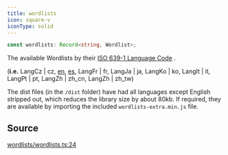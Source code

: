 ```yaml
---
title: wordlists
icon: square-v
iconType: solid
---
```


```ts
const wordlists: Record<string, Wordlist>;
```

The available Wordlists by their [ISO 639-1 Language Code](https://en.wikipedia.org/wiki/List_of_ISO_639-1_codes) .

(**i.e.** LangCz | cz, [en](/sdk/content/classes/LangEn), [es](/sdk/content/classes/LangEs), LangFr | fr, LangJa | ja,
LangKo | ko, LangIt | it, LangPt | pt, LangZh | zh_cn, LangZh | zh_tw)

The dist files (in the `/dist` folder) have had all languages except English stripped out, which reduces the library
size by about 80kb. If required, they are available by importing the included `wordlists-extra.min.js` file.

## Source

[wordlists/wordlists.ts:24](https://github.com/dominant-strategies/quais.js/blob/ee02936aba09408559e9681b2940de1545f73064/src/wordlists/wordlists.ts#L24)
